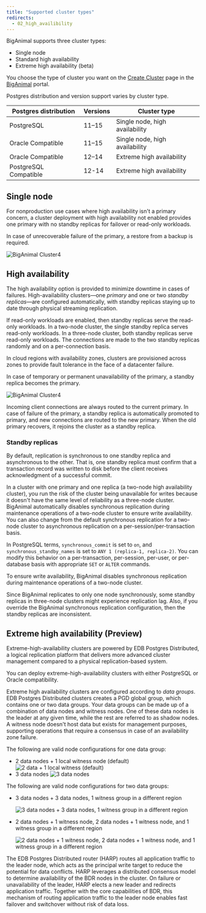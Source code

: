 ```yaml
---
title: "Supported cluster types"
redirects:
  - 02_high_availibility
---
```


BigAnimal supports three cluster types: 
- Single node
- Standard high availability
- Extreme high availability (beta)

You choose the type of cluster you want on the [Create Cluster](https://portal.biganimal.com/create-cluster) page in the [BigAnimal](https://portal.biganimal.com) portal.  

Postgres distribution and version support varies by cluster type.

| Postgres distribution |     Versions     |          Cluster type          |
| --------------------- | ---------------- | ------------------------------ |
| PostgreSQL            | 11–15            | Single node, high availability |
| Oracle Compatible     | 11–15            | Single node, high availability |
| Oracle Compatible     | 12–14            | Extreme high availability      |
| PostgreSQL Compatible | 12-14            | Extreme high availability      |

## Single node

For nonproduction use cases where high availability isn't a primary concern, a cluster deployment with high availability not enabled provides one primary with no standby replicas for failover or read-only workloads. 

In case of unrecoverable failure of the primary, a restore from a backup is required. 

![BigAnimal Cluster4](images/Single-Node-Diagram-2x.png)

## High availability

The high availability option is provided to minimize downtime in cases of failures. High-availability clusters&mdash;one *primary* and one or two *standby replicas*&mdash;are configured automatically, with standby replicas staying up to date through physical streaming replication. 

If read-only workloads are enabled, then standby replicas serve the read-only workloads. In a two-node cluster, the single standby replica serves read-only workloads. In a three-node cluster, both standby replicas serve read-only workloads. The connections are made to the two standby replicas randomly and on a per-connection basis. 

In cloud regions with availability zones, clusters are provisioned across zones to provide fault tolerance in the face of a datacenter failure.

In case of temporary or permanent unavailability of the primary, a standby replica becomes the primary.

![BigAnimal Cluster4](images/HA-diagram-2x.png)

Incoming client connections are always routed to the current primary. In case of failure of the primary, a standby replica is automatically promoted to primary, and new connections are routed to the new primary. When the old primary recovers, it rejoins the cluster as a standby replica.

### Standby replicas

By default, replication is synchronous to one standby replica and asynchronous to the other. That is, one standby replica must confirm that a transaction record was written to disk before the client receives acknowledgment of a successful commit. 

In a cluster with one primary and one replica (a two-node high availability cluster), you run the risk of the cluster being unavailable for writes because it doesn't have the same level of reliability as a three-node cluster. BigAnimal automatically disables synchronous replication during maintenance operations of a two-node cluster to ensure write availability. You can also change from the default synchronous replication for a two-node cluster to asynchronous replication on a per-session/per-transaction basis.

In PostgreSQL terms, `synchronous_commit` is set to `on`, and `synchronous_standby_names` is set to `ANY 1 (replica-1, replica-2)`. You can modify this behavior on a per-transaction, per-session, per-user, or per-database basis with appropriate `SET` or `ALTER` commands. 

To ensure write availability, BigAnimal disables synchronous replication during maintenance operations of a two-node cluster.

Since BigAnimal replicates to only one node synchronously, some standby replicas in three-node clusters might experience replication lag. Also, if you override the BigAnimal synchronous replication configuration, then the standby replicas are inconsistent. 


## Extreme high availability (Preview)

Extreme-high-availability clusters are powered by EDB Postgres Distributed, a logical replication platform that delivers more advanced cluster management compared to a physical replication-based system. 

You can deploy extreme-high-availability clusters with either PostgreSQL or Oracle compatibility. 

Extreme high availability clusters are configured according to *data groups*. EDB Postgres Distributed clusters creates a PGD global group, which contains one or two data groups. Your data groups can be made up of a combination of data nodes and witness nodes. One of these data nodes is the leader at any given time, while the rest are referred to as shadow nodes. A witness node doesn't host data but exists for management purposes, supporting operations that require a consensus in case of an availability zone failure. 

The following are valid node configurations for one data group:

- 2 data nodes + 1 local witness node (default)
   ![2 data + 1 local witness (default)](images/SingleDataGroup-1.png)
- 3 data nodes
   ![3 data nodes](images/SingleDataGroup-2.png)

The following are valid node configurations for two data groups:

- 3 data nodes + 3 data nodes, 1 witness group in a different region 

   ![3 data nodes + 3 data nodes, 1 witness group in a different region ](images/2DataGroups-1.png)

- 2 data nodes + 1 witness node, 2 data nodes + 1 witness node, and 1 witness group in a different region

   ![2 data nodes + 1 witness node, 2 data nodes + 1 witness node, and 1 witness group in a different region](images/2DataGroups-2.png)

The EDB Postgres Distributed router (HARP) routes all application traffic to the leader node, which acts as the principal write target to reduce the potential for data conflicts. HARP leverages a distributed consensus model to determine availability of the BDR nodes in the cluster. On failure or unavailability of the leader, HARP elects a new leader and redirects application traffic. Together with the core capabilities of BDR, this mechanism of routing application traffic to the leader node enables fast failover and switchover without risk of data loss. 
